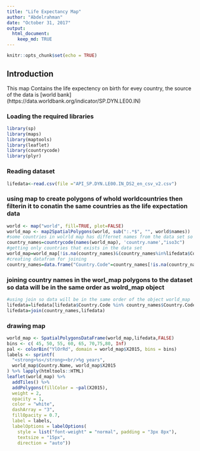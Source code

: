 ```yaml
---
title: "Life Expectancy Map"
author: "Abdelrahman"
date: "October 31, 2017"
output: 
  html_document:
    keep_md: TRUE
---
```


```r
knitr::opts_chunk$set(echo = TRUE)
```

## Introduction
This map Contains the life expectency on birth for evey country, the source of the data is [world bank] (https://data.worldbank.org/indicator/SP.DYN.LE00.IN)

### Loading the required libraries
```r
library(sp)
library(maps)
library(maptools)
library(leaflet)
library(countrycode)
library(plyr)
```

### Reading dataset

```r
lifedata<-read.csv(file ="API_SP.DYN.LE00.IN_DS2_en_csv_v2.csv")
```

### using map to create polygons of whold worldcountries then filterin it to conatin the same countries as the life expectation data

```r
world <- map("world", fill=TRUE, plot=FALSE)
world_map <- map2SpatialPolygons(world, sub(":.*$", "", world$names))
#some countries in wolrld map has differnet names from the data set so using country code is better
country_names=countrycode(names(world_map), 'country.name',"iso3c")
#getting only countries that exists in the data set
world_map=world_map[!is.na(country_names)&(country_names%in%lifedata$Country.Code),]
#creating datafram for joining
country_names=data.frame("Country.Code"=country_names[!is.na(country_names)&(country_names%in%lifedata$Country.Code)])
```
### joining country names in the worl_map polygons to the dataset so data will be in the same order as wolrd_map object

```r
#using join so data will be in the same order of the object world_map
lifedata=lifedata[lifedata$Country.Code %in% country_names$Country.Code,]
lifedata=join(country_names,lifedata)
```
### drawing map
```r
world_map <- SpatialPolygonsDataFrame(world_map,lifedata,FALSE)
bins <- c( 45, 50, 55, 60, 65, 70,75,80, Inf)
pal <- colorBin("YlOrRd", domain = world_map$X2015, bins = bins)
labels <- sprintf(
  "<strong>%s</strong><br/>%g years",
  world_map$Country.Name, world_map$X2015
) %>% lapply(htmltools::HTML)
leaflet(world_map) %>% 
  addTiles() %>% 
  addPolygons(fillColor = ~pal(X2015),
  weight = 2,
  opacity = 1,
  color = "white",
  dashArray = "3",
  fillOpacity = 0.7, 
  label = labels,
  labelOptions = labelOptions(
    style = list("font-weight" = "normal", padding = "3px 8px"),
    textsize = "15px",
    direction = "auto"))
```



